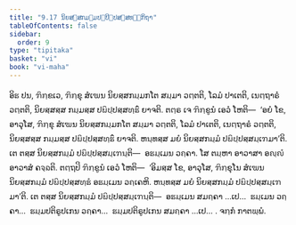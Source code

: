 ```yaml
---
title: "9.17 ນິຍສ຺ສກມ຺ມປຏິປ຺ປສ຺ສທ຺ຘິກຖາ"
tableOfContents: false
sidebar:
  order: 9
type: "tipitaka"
basket: "vi"
book: "vi-maha"
---
```



<DynamicBreadcrumb />

<Division number="423" book="vi-maha">

<Paragraph number="1863" book="vi-maha">
ອິຘ ປນ, ຠິກ຺ຂເວ, ຠິກ຺ຂຸ ສໍເຆນ ນິຍສ຺ສກມ຺ມກໂຕ ສມ຺ມາ ວຕ຺ຕຕິ, ໂລມໍ ປາເຕຕິ, ເນຕ຺ຖາຣໍ ວຕ຺ຕຕິ, ນິຍສ຺ສສ຺ສ ກມ຺ມສ຺ສ ປຏິປ຺ປສ຺ສທ຺ຘິໍ ຍາຈຕິ. ຕຕ຺ຣ ເຈ ຠິກ຺ຂູນໍ ເອວໍ ໂຫຕິ—  ‘ອຍໍ ໂຂ, ອາວຸໂສ, ຠິກ຺ຂຸ ສໍເຆນ ນິຍສ຺ສກມ຺ມກໂຕ ສມ຺ມາ ວຕ຺ຕຕິ, ໂລມໍ ປາເຕຕິ, ເນຕ຺ຖາຣໍ ວຕ຺ຕຕິ, ນິຍສ຺ສສ຺ສ ກມ຺ມສ຺ສ ປຏິປ຺ປສ຺ສທ຺ຘິໍ ຍາຈຕິ. ຫນ຺ທສ຺ສ ມຍໍ ນິຍສ຺ສກມ຺ມໍ ປຏິປ຺ປສ຺ສມ຺ເຠມາ’ຕິ. ເຕ ຕສ຺ສ ນິຍສ຺ສກມ຺ມໍ ປຏິປ຺ປສ຺ສມ຺ເຠນ຺ຕິ—  ອຘມ຺ເມນ ວຄ຺ຄາ. ໂສ ຕມ຺ຫາ ອາວາສາ ອຎ຺ຎໍ ອາວາສໍ ຄຈ຺ຉຕິ. ຕຕ຺ຖປິ ຠິກ຺ຂູນໍ ເອວໍ ໂຫຕິ—  ‘ອິມສ຺ສ ໂຂ, ອາວຸໂສ, ຠິກ຺ຂຸໂນ ສໍເຆນ ນິຍສ຺ສກມ຺ມໍ ປຏິປ຺ປສ຺ສທ຺ຘໍ ອຘມ຺ເມນ ວຄ຺ເຄຫິ. ຫນ຺ທສ຺ສ ມຍໍ ນິຍສ຺ສກມ຺ມໍ ປຏິປ຺ປສ຺ສມ຺ເຠມາ’ຕິ. ເຕ ຕສ຺ສ ນິຍສ຺ສກມ຺ມໍ ປຏິປ຺ປສ຺ສມ຺ເຠນ຺ຕິ—  ອຘມ຺ເມນ ສມຄ຺ຄາ …ເປ…  ຘມ຺ເມນ ວຄ຺ຄາ…  ຘມ຺ມປຕິຣູປເກນ ວຄ຺ຄາ…  ຘມ຺ມປຕິຣູປເກນ ສມຄ຺ຄາ …ເປ… .

</Paragraph>
</Division>

<Paragraph number="1864" type="center" book="vi-maha">
ຈກ຺ກໍ ກາຕພ຺ພໍ.
</Paragraph>